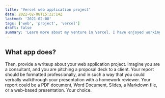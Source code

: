 ```yaml
---
title: 'Vercel web application project'
date: 2022-02-08T15:32:14Z
lastmod: '2021-02-08'
tags: ['web', 'project', 'vercel']
draft: false
summary: 'Learn more about my venture in Vercel. I have enjoyed working with the platform and developing this site'
---
```


## What app does?

Then, provide a writeup about your web application project. Imagine you are a consultant, and you are pitching a proposal deck to a client. Your report should be formatted professionally, and in such a way that you could verbally walkthrough your presentation with a homework reviewer. Your report could be a PDF document, Word Document, Slides, a Markdown file, or a web-based presentation. Your choice.
